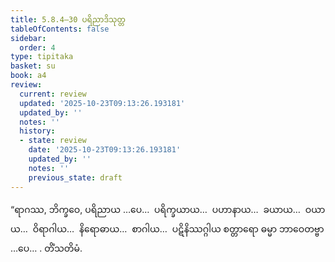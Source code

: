 ```yaml
---
title: 5.8.4–30 ပရိညာဒိသုတ္တ
tableOfContents: false
sidebar:
  order: 4
type: tipitaka
basket: su
book: a4
review:
  current: review
  updated: '2025-10-23T09:13:26.193181'
  updated_by: ''
  notes: ''
  history:
  - state: review
    date: '2025-10-23T09:13:26.193181'
    updated_by: ''
    notes: ''
    previous_state: draft
---
```



<ReviewStatus review={frontmatter.review} showDetails={true} />

<HypothesisAnnotation frontmatter={frontmatter} />

<DynamicBreadcrumb />

<Division number="277–303" book="a4" e="ch" v="15">

<Paragraph number="1605" book="a4">
“ရာဂဿ, ဘိက္ခဝေ, ပရိညာယ …ပေ…  ပရိက္ခယာယ…  ပဟာနာယ…  ခယာယ…  ဝယာယ…  ဝိရာဂါယ…  နိရောဓာယ…  စာဂါယ…  ပဋိနိဿဂ္ဂါယ စတ္တာရော ဓမ္မာ ဘာဝေတဗ္ဗာ …ပေ… .

</Paragraph>
</Division>

<Paragraph number="1606" type="center" book="a4">
တိံသတိမံ.
</Paragraph>